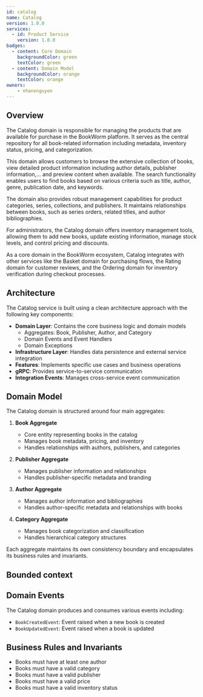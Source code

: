 ```yaml
---
id: catalog
name: Catalog
version: 1.0.0
services:
  - id: Product Service
    version: 1.0.0
badges:
  - content: Core Domain
    backgroundColor: green
    textColor: green
  - content: Domain Model
    backgroundColor: orange
    textColor: orange
owners:
    - nhanxnguyen
---
```


<Tiles >
    <Tile icon="UserGroupIcon" href="/docs/users/nhanxnguyen" title="Contact the author" description="Any questions? Feel free to contact the owners" />
    <Tile icon="RectangleGroupIcon" href={`/visualiser/domains/${frontmatter.id}/${frontmatter.version}`} title={`${frontmatter.services.length} services are in this domain`} description="This service sends messages to downstream consumers" />
</Tiles>

## Overview

The Catalog domain is responsible for managing the products that are available for purchase in the BookWorm platform. It serves as the central repository for all book-related information including metadata, inventory status, pricing, and categorization.

This domain allows customers to browse the extensive collection of books, view detailed product information including author details, publisher information,... and preview content when available. The search functionality enables users to find books based on various criteria such as title, author, genre, publication date, and keywords.

The domain also provides robust management capabilities for product categories, series, collections, and publishers. It maintains relationships between books, such as series orders, related titles, and author bibliographies.

For administrators, the Catalog domain offers inventory management tools, allowing them to add new books, update existing information, manage stock levels, and control pricing and discounts.

As a core domain in the BookWorm ecosystem, Catalog integrates with other services like the Basket domain for purchasing flows, the Rating domain for customer reviews, and the Ordering domain for inventory verification during checkout processes.

## Architecture

The Catalog service is built using a clean architecture approach with the following key components:

- **Domain Layer**: Contains the core business logic and domain models
  - Aggregates: Book, Publisher, Author, and Category
  - Domain Events and Event Handlers
  - Domain Exceptions
- **Infrastructure Layer**: Handles data persistence and external service integration
- **Features**: Implements specific use cases and business operations
- **gRPC**: Provides service-to-service communication
- **Integration Events**: Manages cross-service event communication

## Domain Model

The Catalog domain is structured around four main aggregates:

1. **Book Aggregate**
   - Core entity representing books in the catalog
   - Manages book metadata, pricing, and inventory
   - Handles relationships with authors, publishers, and categories

2. **Publisher Aggregate**
   - Manages publisher information and relationships
   - Handles publisher-specific metadata and branding

3. **Author Aggregate**
   - Manages author information and bibliographies
   - Handles author-specific metadata and relationships with books

4. **Category Aggregate**
   - Manages book categorization and classification
   - Handles hierarchical category structures

Each aggregate maintains its own consistency boundary and encapsulates its business rules and invariants.

## Bounded context

<NodeGraph />

<MessageTable format="all" limit={4} />

## Domain Events

The Catalog domain produces and consumes various events including:

- `BookCreatedEvent`: Event raised when a new book is created
- `BookUpdatedEvent`: Event raised when a book is updated

## Business Rules and Invariants

- Books must have at least one author
- Books must have a valid category
- Books must have a valid publisher
- Books must have a valid price
- Books must have a valid inventory status
